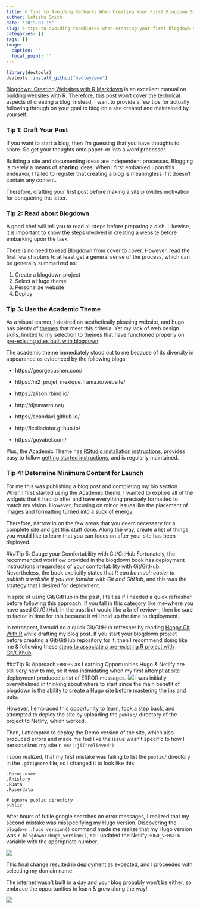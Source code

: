 ```yaml
---
title: 6 Tips to Avoiding Setbacks When Creating Your First Blogdown Site
author: Letisha Smith
date: '2019-01-15'
slug: 6-tips-to-avoiding-roadblocks-when-creating-your-first-blogdown-site
categories: []
tags: []
image:
  caption: ''
  focal_point: ''
---
```

```r
library(devtools)
devtools::install_github("hadley/emo")
```

[Blogdown: Creating Websites with R Markdown](https://bookdown.org/yihui/blogdown/) is an excellent manual on building websites with R. Therefore, this post won’t cover the technical aspects of creating a blog. Instead, I want to provide a few tips for actually following through on your goal to blog on a site created and maintained by yourself. 

### Tip 1: Draft Your Post

If you want to start a blog, then I’m guessing that you have thoughts to share. So get your thoughts onto paper--or into a word processor. 

Building a site and documenting ideas are independent processes. Blogging is merely a means of **sharing** ideas. When I first embarked upon this endeavor, I failed to register that creating a blog is meaningless if it doesn’t contain any content. 

Therefore, drafting your first post before making a site provides motivation for conquering the latter.

### Tip 2: Read about Blogdown

A good chef will tell you to read all steps before preparing a dish. Likewise, it is important to know the steps involved in creating a website before embarking upon the task. 

There is no need to read Blogdown from cover to cover. However, read the first few chapters to at least get a general sense of the process, which can be generally summarized as:

1. Create a blogdown project  
2. Select a Hugo theme   
3. Personalize website  
4. Deploy   

### Tip 3: Use the Academic Theme

As a visual learner, I desired an aesthetically pleasing website, and hugo has plenty of [themes](https://themes.gohugo.io/) that meet this criteria. Yet my lack of web design skills, limited to my selection to themes that have functioned properly on [pre-existing sites built with blogdown](https://awesome-blogdown.com/). 

The academic theme immediately stood out to me because of its diversity in appearance as evidenced by the following blogs:   

* https://georgecushen.com/ 

* https://m2_projet_mexique.frama.io/website/ 

* https://alison.rbind.io/  

* http://djnavarro.net/ 

* https://seandavi.github.io/ 

* http://lcolladotor.github.io/   

* https://guyabel.com/      


Plus, the Academic Theme has [RStudio installation instructions](https://sourcethemes.com/academic/docs/install/), provides easy to follow [getting started instructions](https://sourcethemes.com/academic/docs/get-started/), and is regularly maintained.

### Tip 4: Determine Minimum Content for Launch
For me this was publishing a blog post and completing my bio section. When I first started using the Academic theme, I wanted to explore all of the widgets that it had to offer and have everything precisely formatted to match my vision. However, focusing on minor issues like the placement of images and formatting turned into a suck of energy. 

Therefore, narrow in on the few areas that you deem necessary for a complete site and get this stuff done. Along the way, create a list of things you would like to learn that you can focus on after your site has been deployed.

###Tip 5: Gauge your Comfortability with Git/GitHub 
Fortunately, the recommended workflow provided in the blogdown book has deployment instructions irregardless of your comfortability with Git/GitHub. Nevertheless, the book explicitly states that _It can be much easier to publish a website if you are familiar with Git and GitHub_, and this was the strategy that I desired for deployment. 

In spite of using Git/GitHub in the past, I felt as if I needed a quick refresher before following this approach. If you fall in this category like me--where you have used Git/GitHub in the past but would like a brief review--, then be sure to factor in time for this because it will hold up the time to deployment.

In retrospect, I would do a quick Git/GitHub refresher by reading [Happy Git With R](https://happygitwithr.com/) while drafting my blog post. If you start your blogdown project before creating a Git/GitHub repository for it, then I recommend doing like me & following these [steps to associate a pre-existing R project with Git/Github](https://happygitwithr.com/existing-github-last).

###Tip 6: Approach `ERRORS` as Learning Opportunities
Hugo & Netlify are still very new to me, so it was intimidating when my first attempt at site deployment produced a list of ERROR messages. 
![](/post/2019-01-15-6-tips-to-avoiding-roadblocks-when-creating-your-first-blogdown-site_files/01-errors.png)
I was initially overwhelmed in thinking about where to start since the main benefit of blogdown is the ability to create a Hugo site before mastering the ins and outs.

However, I embraced this opportunity to learn, took a step back, and attempted to deploy the site by uploading the `public/` directory of the project to Netlify, which worked. 

Then, I attempted to deploy the Demo version of the site, which also produced errors and made me feel like the issue wasn’t specific to how I personalized my site `r emo::ji("relieved")`

I soon realized, that my first mistake was failing to list the `public/` directory in the `.gitignore` file, so I changed it to look like this

```
.Rproj.user
.Rhistory
.RData
.Ruserdata

# ignore public directory
public
```

After hours of futile google searches on error messages, I realized that my second mistake was misspecifying my Hugo version. Discovering the `blogdown::hugo_version()`  command made me realize that my Hugo version was ``r blogdown::hugo_version()``, so I updated the Netlify `HUGO_VERSION` variable with the appropriate number.

![](/post/2019-01-15-6-tips-to-avoiding-roadblocks-when-creating-your-first-blogdown-site_files/02-deploy.png)


This final change resulted in deployment as expected, and I proceeded with selecting my domain name.

The internet wasn't built in a day and your blog probably won't be either, so embrace the opportunities to learn & grow along the way!

![](/post/2019-01-15-6-tips-to-avoiding-roadblocks-when-creating-your-first-blogdown-site_files/03-grow.png)


